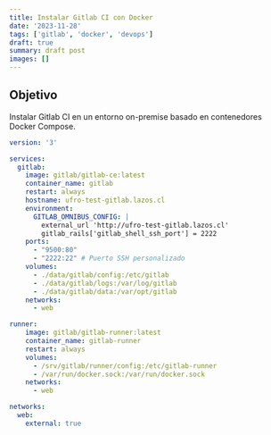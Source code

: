 ```yaml
---
title: Instalar Gitlab CI con Docker
date: '2023-11-28'
tags: ['gitlab', 'docker', 'devops']
draft: true
summary: draft post
images: []
---
```


## Objetivo

Instalar Gitlab CI en un entorno on-premise basado en contenedores Docker Compose.

```yaml
version: '3'

services:
  gitlab:
    image: gitlab/gitlab-ce:latest
    container_name: gitlab
    restart: always
    hostname: ufro-test-gitlab.lazos.cl
    environment:
      GITLAB_OMNIBUS_CONFIG: |
        external_url 'http://ufro-test-gitlab.lazos.cl'
        gitlab_rails['gitlab_shell_ssh_port'] = 2222
    ports:
      - "9500:80"
      - "2222:22" # Puerto SSH personalizado
    volumes:
      - ./data/gitlab/config:/etc/gitlab
      - ./data/gitlab/logs:/var/log/gitlab
      - ./data/gitlab/data:/var/opt/gitlab
    networks:
      - web

runner:
    image: gitlab/gitlab-runner:latest
    container_name: gitlab-runner
    restart: always
    volumes:
      - /srv/gitlab/runner/config:/etc/gitlab-runner
      - /var/run/docker.sock:/var/run/docker.sock
    networks:
      - web

networks:
  web:
    external: true
```
